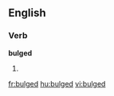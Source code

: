 
==English==

===Verb===
'''bulged'''

# {{past of|[[bulge]]}}

[[fr:bulged]]
[[hu:bulged]]
[[vi:bulged]]